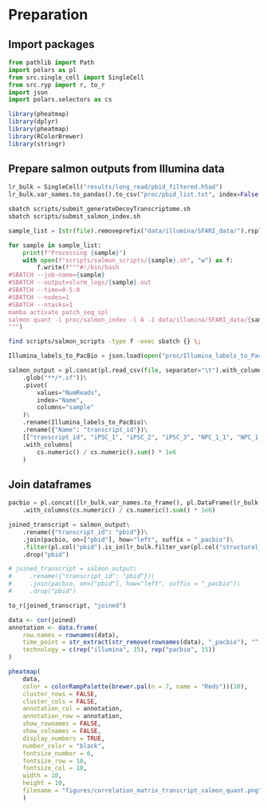 # Preparation

## Import packages

```python
from pathlib import Path
import polars as pl
from src.single_cell import SingleCell
from src.ryp import r, to_r
import json
import polars.selectors as cs
```

```r
library(pheatmap)
library(dplyr)
library(pheatmap)
library(RColorBrewer)
library(stringr)
```

## Prepare salmon outputs from Illumina data 

```python
lr_bulk = SingleCell("results/long_read/pbid_filtered.h5ad")
lr_bulk.var_names.to_pandas().to_csv("proc/pbid_list.txt", index=False, header=False)
```

```bash
sbatch scripts/submit_generateDecoyTranscriptome.sh
sbatch scripts/submit_salmon_index.sh
```

```python
sample_list = [str(file).removeprefix("data/illumina/SFARI_data/").rsplit("_", 2)[0] for file in Path("data/illumina/SFARI_data").iterdir() if str(file).endswith(".fastq.gz")]

for sample in sample_list:
    print(f"Processing {sample}")
    with open(f"scripts/salmon_scripts/{sample}.sh", "w") as f:
        f.write(f"""#!/bin/bash
#SBATCH --job-name={sample}
#SBATCH --output=slurm_logs/{sample}.out
#SBATCH --time=0-5:0
#SBATCH --nodes=1
#SBATCH --ntasks=1
mamba activate patch_seq_spl
salmon quant -i proc/salmon_index -l A -1 data/illumina/SFARI_data/{sample}_R1_001.fastq.gz -2 data/illumina/SFARI_data/{sample}_R2_001.fastq.gz -p 30 --validateMappings -o proc/salmon_quants/{sample}_quant
""")
```

```bash
find scripts/salmon_scripts -type f -exec sbatch {} \;
```

```python
Illumina_labels_to_PacBio = json.load(open("proc/Illumina_labels_to_PacBio.json", "r"))

salmon_output = pl.concat(pl.read_csv(file, separator="\t").with_columns(sample=pl.lit(file.parent.name.rsplit("_", 3)[0])) for file in Path("proc/salmon_quants/")\
    .glob("**/*.sf"))\
    .pivot(
        values="NumReads",
        index="Name",
        columns="sample"
    )\
    .rename(Illumina_labels_to_PacBio)\
    .rename({"Name": "transcript_id"})\
    [["transcript_id", "iPSC_1", "iPSC_2", "iPSC_3", "NPC_1_1", "NPC_1_3", "NPC_2_1", "NPC_2_2", "NPC_3_1", "NPC_3_3", "CN_1_2", "CN_1_3", "CN_2_1", "CN_2_2", "CN_3_1", "CN_3_2"]]\
    .with_columns(
        cs.numeric() / cs.numeric().sum() * 1e6
    )
```

## Join dataframes

```python
pacbio = pl.concat([lr_bulk.var_names.to_frame(), pl.DataFrame(lr_bulk.X.toarray().T,schema=["iPSC_1", "iPSC_2", "iPSC_3", "NPC_1_1", "NPC_1_3", "NPC_2_1", "NPC_2_2", "NPC_3_1", "NPC_3_3", "CN_1_2", "CN_1_3", "CN_2_1", "CN_2_2", "CN_3_1", "CN_3_2"])], how="horizontal")\
    .with_columns(cs.numeric() / cs.numeric().sum() * 1e6)
```

```python
joined_transcript = salmon_output\
    .rename({"transcript_id": "pbid"})\
    .join(pacbio, on=["pbid"], how="left", suffix = "_pacbio")\
    .filter(pl.col("pbid").is_in(lr_bulk.filter_var(pl.col("structural_category2")=="full-splice_match").var_names.to_numpy()))\
    .drop("pbid")

# joined_transcript = salmon_output\
#     .rename({"transcript_id": "pbid"})\
#     .join(pacbio, on=["pbid"], how="left", suffix = "_pacbio")\
#     .drop("pbid")
```

```python
to_r(joined_transcript, "joined")
```

```r
data <- cor(joined)
annotation <- data.frame(
    row.names = rownames(data),
    time_point = str_extract(str_remove(rownames(data), "_pacbio"), "^[^_]*"),
    technology = c(rep("illumina", 15), rep("pacbio", 15))
)

pheatmap(
    data,
    color = colorRampPalette(brewer.pal(n = 7, name = "Reds"))(10),
    cluster_rows = FALSE,
    cluster_cols = FALSE,
    annotation_col = annotation,
    annotation_row = annotation,
    show_rownames = FALSE,
    show_colnames = FALSE,
    display_numbers = TRUE,
    number_color = "black",
    fontsize_number = 6,
    fontsize_row = 10,
    fontsize_col = 10,
    width = 10,
    height = 10,
    filename = "figures/correlation_matrix_transcript_salmon_quant.png"
    )
```
